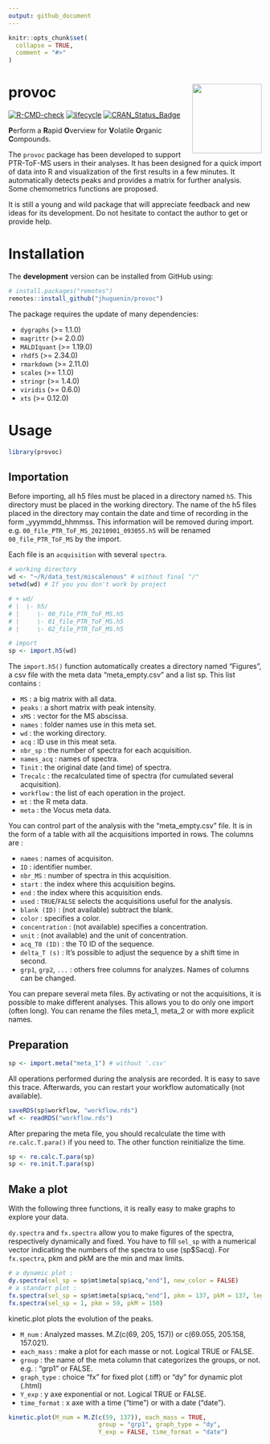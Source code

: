 ```yaml
---
output: github_document
---
```


<!-- README.md is generated from README.Rmd. Please edit that file -->

```r
knitr::opts_chunk$set(
  collapse = TRUE,
  comment = "#>"
)
```

# provoc <a href='https://github.com/JHuguenin/provoc'><img src='inst/img/imgfile.png' align="right" height="138" /></a>

<!-- badges: start -->

[![R-CMD-check](https://github.com/JHuguenin/provoc/workflows/R-CMD-check/badge.svg)](https://github.com/JHuguenin/provoc/actions)
[![lifecycle](https://img.shields.io/badge/lifecycle-experimental-orange.svg)](https://www.tidyverse.org/lifecycle/#experimental)
[![CRAN_Status_Badge](http://www.r-pkg.org/badges/version/provoc)](https://cran.r-project.org/package=provoc)
<!-- [![Coverage status](https://codecov.io/gh/mitchelloharawild/icons/branch/master/graph/badge.svg)](https://codecov.io/gh/mitchelloharawild/icon?branch=master) -->

<!-- badges: end -->

**P**erform a **R**apid **O**verview for **V**olatile **O**rganic **C**ompounds.  

The `provoc` package has been developed to support PTR-ToF-MS users in their analyses. It has been designed for a quick import of data into R and visualization of the first results in a few minutes. It automatically detects peaks and provides a matrix for further analysis. Some chemometrics functions are proposed.  

It is still a young and wild package that will appreciate feedback and new ideas for its development. Do not hesitate to contact the author to get or provide help.

# Installation

The **development** version can be installed from GitHub using:

```r
# install.packages("remotes")
remotes::install_github("jhuguenin/provoc")
```

The package requires the update of many dependencies:    

* `dygraphs` (>= 1.1.0)  
* `magrittr` (>= 2.0.0)  
* `MALDIquant` (>= 1.19.0)  
* `rhdf5` (>= 2.34.0)  
* `rmarkdown` (>= 2.11.0)  
* `scales` (>= 1.1.0)  
* `stringr` (>= 1.4.0) 
* `viridis` (>= 0.6.0)  
* `xts` (>= 0.12.0)  

# Usage

```r
library(provoc)
```

## Importation

Before importing, all h5 files must be placed in a directory named `h5`. This directory must be placed in the working directory. The name of the h5 files placed in the directory may contain the date and time of recording in the form _yyymmdd_hhmmss. This information will be removed during import. e.g. `00_file_PTR_ToF_MS_20210901_093055.h5` will be renamed `00_file_PTR_ToF_MS` by the import.   

Each file is an `acquisition` with several `spectra`. 

```r
# working directory
wd <- "~/R/data_test/miscalenous" # without final "/"
setwd(wd) # If you you don't work by project

# + wd/
# |  \- h5/
# |     \- 00_file_PTR_ToF_MS.h5
# |     \- 01_file_PTR_ToF_MS.h5
# |     \- 02_file_PTR_ToF_MS.h5

# import
sp <- import.h5(wd)
```

The `import.h5()` function automatically creates a directory named "Figures", a csv file with the meta data "meta_empty.csv" and a list sp. This list contains :  

* `MS` : a big matrix with all data.    
* `peaks` : a short matrix with peak intensity.    
* `xMS` : vector for the MS abscissa.    
* `names`  : folder names use in this meta set.  
* `wd`  : the working directory.  
* `acq` : ID use in this meat seta.
* `nbr_sp` : the number of spectra for each acquisition.      
* `names_acq` : names of spectra.   
* `Tinit`  :  the original date (and time) of spectra.  
* `Trecalc` : the recalculated time of spectra (for cumulated several acquisition).  
* `workflow` : the list of each operation in the project.   
* `mt` : the R meta data.  
* `meta` : the Vocus meta data.  

You can control part of the analysis with the "meta_empty.csv" file. It is in the form of a table with all the acquisitions imported in rows. The columns are :  

* `names` : names of acquisiton.
* `ID` : identifier number.
* `nbr_MS` : number of spectra in this acquisition.
* `start` : the index where this acquisition begins.
* `end` : the index where this acquisition ends.
* `used` : `TRUE`/`FALSE` selects the acquisitions useful for the analysis.
* `blank (ID)` : (not available) subtract the blank.
* `color` : specifies a color. 
* `concentration` : (not available) specifies a concentration.
* `unit` : (not available) and the unit of concentration.
* `acq_T0 (ID)` : the T0 ID of the sequence.
* `delta_T (s)` : It's possible to adjust the sequence by a shift time in second.
* `grp1`, `grp2`, `...` : others free columns for analyzes. Names of columns can be changed.

You can prepare several meta files. By activating or not the acquisitions, it is possible to make different analyses. This allows you to do only one import (often long). You can rename the files meta_1, meta_2 or with more explicit names. 

## Preparation

```r
sp <- import.meta("meta_1") # without '.csv'
```

All operations performed during the analysis are recorded. It is easy to save this trace. Afterwards, you can restart your workflow automatically (not available).

```r
saveRDS(sp$workflow, "workflow.rds")
wf <- readRDS("workflow.rds")
```

After preparing the meta file, you should recalculate the time with `re.calc.T.para()` if you need to. The other function reinitialize the time. 

```r
sp <- re.calc.T.para(sp)
sp <- re.init.T.para(sp)
```

## Make a plot
With the following three functions, it is really easy to make graphs to explore your data.

`dy.spectra` and `fx.spectra` allow you to make figures of the spectra, respectively dynamically and fixed. You have to fill `sel_sp` with a numerical vector indicating the numbers of the spectra to use (sp$Sacq). For `fx.spectra`, pkm and pkM are the min and max limits.

```r
# a dynamic plot :
dy.spectra(sel_sp = sp$mt$meta[sp$acq,"end"], new_color = FALSE)
# a standart plot :
fx.spectra(sel_sp = sp$mt$meta[sp$acq,"end"], pkm = 137, pkM = 137, leg = "l")
fx.spectra(sel_sp = 1, pkm = 59, pkM = 150)
```

kinetic.plot plots the evolution of the peaks.   

* `M_num` :  Analyzed masses. M.Z(c(69, 205, 157)) or c(69.055, 205.158, 157.021).  
* `each_mass` :  make a plot for each masse or not. Logical TRUE or FALSE.  
* `group` :  the name of the meta column that categorizes the groups, or not. e.g. : "grp1" or FALSE.  
* `graph_type` :  choice "fx" for fixed plot (.tiff) or "dy" for dynamic plot (.html)  
* `Y_exp` :  y axe exponential or not. Logical TRUE or FALSE.  
* `time_format` :  x axe with a time ("time") or with a date ("date").  

```r
kinetic.plot(M_num = M.Z(c(59, 137)), each_mass = TRUE,
                         group = "grp1", graph_type = "dy",
                         Y_exp = FALSE, time_format = "date")
```



